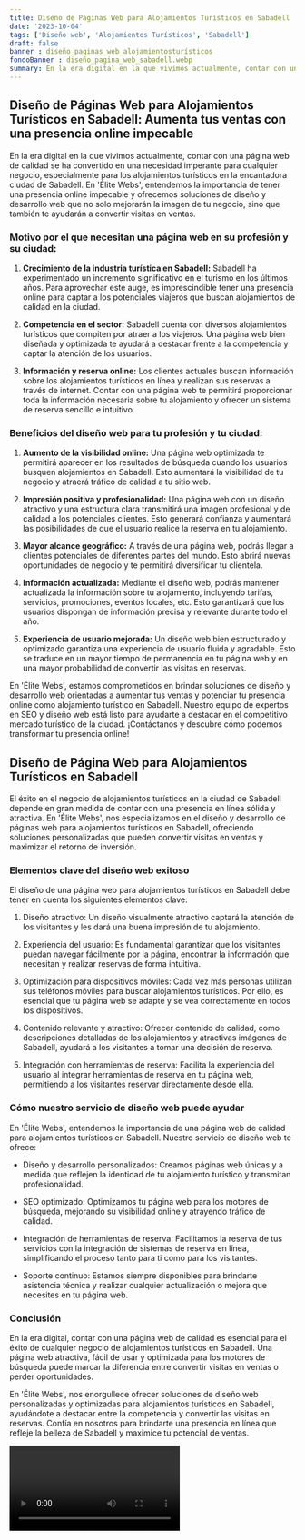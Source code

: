 ```yaml
---
title: Diseño de Páginas Web para Alojamientos Turísticos en Sabadell
date: '2023-10-04'
tags: ['Diseño web', 'Alojamientos Turísticos', 'Sabadell']
draft: false
banner : diseño_paginas_web_alojamientosturísticos
fondoBanner : diseño_pagina_web_sabadell.webp
summary: En la era digital en la que vivimos actualmente, contar con una página web de calidad se ha convertido en una necesidad imperante para cualquier negocio, especialmente para los alojamientos turísticos en la encantadora ciudad de Sabadell. En 'Élite Webs', entendemos la importancia de tener una presencia online impecable y ofrecemos soluciones de diseño y desarrollo web que no solo mejorarán la imagen de tu negocio, sino que también te ayudarán a convertir visitas en ventas.
---
```


## Diseño de Páginas Web para Alojamientos Turísticos en Sabadell: Aumenta tus ventas con una presencia online impecable

En la era digital en la que vivimos actualmente, contar con una página web de calidad se ha convertido en una necesidad imperante para cualquier negocio, especialmente para los alojamientos turísticos en la encantadora ciudad de Sabadell. En 'Élite Webs', entendemos la importancia de tener una presencia online impecable y ofrecemos soluciones de diseño y desarrollo web que no solo mejorarán la imagen de tu negocio, sino que también te ayudarán a convertir visitas en ventas.

### Motivo por el que necesitan una página web en su profesión y su ciudad:

1. **Crecimiento de la industria turística en Sabadell:** Sabadell ha experimentado un incremento significativo en el turismo en los últimos años. Para aprovechar este auge, es imprescindible tener una presencia online para captar a los potenciales viajeros que buscan alojamientos de calidad en la ciudad.

2. **Competencia en el sector:** Sabadell cuenta con diversos alojamientos turísticos que compiten por atraer a los viajeros. Una página web bien diseñada y optimizada te ayudará a destacar frente a la competencia y captar la atención de los usuarios.

3. **Información y reserva online:** Los clientes actuales buscan información sobre los alojamientos turísticos en línea y realizan sus reservas a través de internet. Contar con una página web te permitirá proporcionar toda la información necesaria sobre tu alojamiento y ofrecer un sistema de reserva sencillo e intuitivo.

### Beneficios del diseño web para tu profesión y tu ciudad:

1. **Aumento de la visibilidad online:** Una página web optimizada te permitirá aparecer en los resultados de búsqueda cuando los usuarios busquen alojamientos en Sabadell. Esto aumentará la visibilidad de tu negocio y atraerá tráfico de calidad a tu sitio web.

2. **Impresión positiva y profesionalidad:** Una página web con un diseño atractivo y una estructura clara transmitirá una imagen profesional y de calidad a los potenciales clientes. Esto generará confianza y aumentará las posibilidades de que el usuario realice la reserva en tu alojamiento.

3. **Mayor alcance geográfico:** A través de una página web, podrás llegar a clientes potenciales de diferentes partes del mundo. Esto abrirá nuevas oportunidades de negocio y te permitirá diversificar tu clientela.

4. **Información actualizada:** Mediante el diseño web, podrás mantener actualizada la información sobre tu alojamiento, incluyendo tarifas, servicios, promociones, eventos locales, etc. Esto garantizará que los usuarios dispongan de información precisa y relevante durante todo el año.

5. **Experiencia de usuario mejorada:** Un diseño web bien estructurado y optimizado garantiza una experiencia de usuario fluida y agradable. Esto se traduce en un mayor tiempo de permanencia en tu página web y en una mayor probabilidad de convertir las visitas en reservas.

En 'Élite Webs', estamos comprometidos en brindar soluciones de diseño y desarrollo web orientadas a aumentar tus ventas y potenciar tu presencia online como alojamiento turístico en Sabadell. Nuestro equipo de expertos en SEO y diseño web está listo para ayudarte a destacar en el competitivo mercado turístico de la ciudad. ¡Contáctanos y descubre cómo podemos transformar tu presencia online!

<GifSeo />

<Cta />

## Diseño de Página Web para Alojamientos Turísticos en Sabadell

El éxito en el negocio de alojamientos turísticos en la ciudad de Sabadell depende en gran medida de contar con una presencia en línea sólida y atractiva. En 'Élite Webs', nos especializamos en el diseño y desarrollo de páginas web para alojamientos turísticos en Sabadell, ofreciendo soluciones personalizadas que pueden convertir visitas en ventas y maximizar el retorno de inversión.

### Elementos clave del diseño web exitoso

El diseño de una página web para alojamientos turísticos en Sabadell debe tener en cuenta los siguientes elementos clave:

1. Diseño atractivo: Un diseño visualmente atractivo captará la atención de los visitantes y les dará una buena impresión de tu alojamiento.

2. Experiencia del usuario: Es fundamental garantizar que los visitantes puedan navegar fácilmente por la página, encontrar la información que necesitan y realizar reservas de forma intuitiva.

3. Optimización para dispositivos móviles: Cada vez más personas utilizan sus teléfonos móviles para buscar alojamientos turísticos. Por ello, es esencial que tu página web se adapte y se vea correctamente en todos los dispositivos.

4. Contenido relevante y atractivo: Ofrecer contenido de calidad, como descripciones detalladas de los alojamientos y atractivas imágenes de Sabadell, ayudará a los visitantes a tomar una decisión de reserva.

5. Integración con herramientas de reserva: Facilita la experiencia del usuario al integrar herramientas de reserva en tu página web, permitiendo a los visitantes reservar directamente desde ella.

### Cómo nuestro servicio de diseño web puede ayudar

En 'Élite Webs', entendemos la importancia de una página web de calidad para alojamientos turísticos en Sabadell. Nuestro servicio de diseño web te ofrece:

- Diseño y desarrollo personalizados: Creamos páginas web únicas y a medida que reflejen la identidad de tu alojamiento turístico y transmitan profesionalidad.

- SEO optimizado: Optimizamos tu página web para los motores de búsqueda, mejorando su visibilidad online y atrayendo tráfico de calidad.

- Integración de herramientas de reserva: Facilitamos la reserva de tus servicios con la integración de sistemas de reserva en línea, simplificando el proceso tanto para ti como para los visitantes.

- Soporte continuo: Estamos siempre disponibles para brindarte asistencia técnica y realizar cualquier actualización o mejora que necesites en tu página web.

### Conclusión

En la era digital, contar con una página web de calidad es esencial para el éxito de cualquier negocio de alojamientos turísticos en Sabadell. Una página web atractiva, fácil de usar y optimizada para los motores de búsqueda puede marcar la diferencia entre convertir visitas en ventas o perder oportunidades.

En 'Élite Webs', nos enorgullece ofrecer soluciones de diseño web personalizadas y optimizadas para alojamientos turísticos en Sabadell, ayudándote a destacar entre la competencia y convertir las visitas en reservas. Confía en nosotros para brindarte una presencia en línea que refleje la belleza de Sabadell y maximice tu potencial de ventas.

<Video />

<CtaBot job='Alojamientos Turísticos' city='Sabadell'/>

<Gmaps query='Sabadell+españa+maps' />